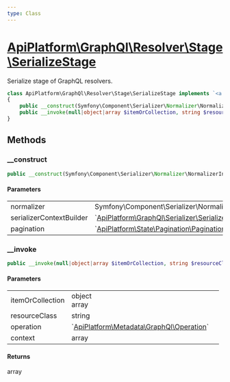 ```yaml
---
type: Class
---
```


# [ApiPlatform\GraphQl\Resolver\Stage\SerializeStage](/docs/v3.2/reference/GraphQl/Resolver/Stage/SerializeStage)

Serialize stage of GraphQL resolvers.


```php
class ApiPlatform\GraphQl\Resolver\Stage\SerializeStage implements `<a href="/docs/v3.2/reference/GraphQl/Resolver/Stage/SerializeStageInterface">ApiPlatform\GraphQl\Resolver\Stage\SerializeStageInterface</a>`
{
    public __construct(Symfony\Component\Serializer\Normalizer\NormalizerInterface $normalizer, `<a href="/docs/v3.2/reference/GraphQl/Serializer/SerializerContextBuilderInterface">ApiPlatform\GraphQl\Serializer\SerializerContextBuilderInterface</a>` $serializerContextBuilder, `<a href="/docs/v3.2/reference/State/Pagination/Pagination">ApiPlatform\State\Pagination\Pagination</a>` $pagination)
    public __invoke(null|object|array $itemOrCollection, string $resourceClass, `<a href="/docs/v3.2/reference/Metadata/GraphQl/Operation">ApiPlatform\Metadata\GraphQl\Operation</a>` $operation, array $context): array
}
```
## Methods

### __construct



```php
public __construct(Symfony\Component\Serializer\Normalizer\NormalizerInterface $normalizer, `<a href="/docs/v3.2/reference/GraphQl/Serializer/SerializerContextBuilderInterface">ApiPlatform\GraphQl\Serializer\SerializerContextBuilderInterface</a>` $serializerContextBuilder, `<a href="/docs/v3.2/reference/State/Pagination/Pagination">ApiPlatform\State\Pagination\Pagination</a>` $pagination)
```

#### Parameters

<table><tbody>
<tr><td>normalizer</td><td>Symfony\Component\Serializer\Normalizer\NormalizerInterface</td><td></td></tr><tr><td>serializerContextBuilder</td><td>`<a href="/docs/v3.2/reference/GraphQl/Serializer/SerializerContextBuilderInterface">ApiPlatform\GraphQl\Serializer\SerializerContextBuilderInterface</a>`</td><td></td></tr><tr><td>pagination</td><td>`<a href="/docs/v3.2/reference/State/Pagination/Pagination">ApiPlatform\State\Pagination\Pagination</a>`</td><td></td></tr>
</tbody>
</table>

### __invoke



```php
public __invoke(null|object|array $itemOrCollection, string $resourceClass, `<a href="/docs/v3.2/reference/Metadata/GraphQl/Operation">ApiPlatform\Metadata\GraphQl\Operation</a>` $operation, array $context): array
```

#### Parameters

<table><tbody>
<tr><td>itemOrCollection</td><td>object<br />array</td><td></td></tr><tr><td>resourceClass</td><td>string</td><td></td></tr><tr><td>operation</td><td>`<a href="/docs/v3.2/reference/Metadata/GraphQl/Operation">ApiPlatform\Metadata\GraphQl\Operation</a>`</td><td></td></tr><tr><td>context</td><td>array</td><td></td></tr>
</tbody>
</table>

#### Returns

array
